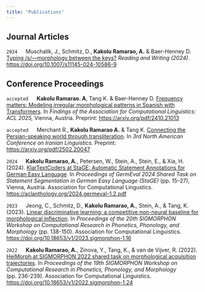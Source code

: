 ```yaml
---
title: "Publications"
---
```


## Journal Articles

`2024` &emsp; Muschalik, J., Schmitz, D., **Kakolu Ramarao, A.** & Baer-Henney D. [Typing /s/---morphology between the keys?](https://doi.org/10.1007/s11145-024-10586-9) *Reading and Writing (2024)*. [https://doi.org/10.1007/s11145-024-10586-9](https://doi.org/10.1007/s11145-024-10586-9)

## Conference Proceedings
        
`accepted` &emsp; **Kakolu Ramarao. A**, Tang K. & Baer-Henney D. [Frequency matters: Modeling irregular morphological patterns in Spanish with Transformers](https://arxiv.org/pdf/2410.21013). In *Findings of the Association for Computational Linguistics: ACL 2025,* Vienna, Austria. Preprint: [https://arxiv.org/pdf/2410.21013](https://arxiv.org/pdf/2410.21013)

`accepted` &emsp; Merchant R., **Kakolu Ramarao A.** & Tang K. [Connecting the Persian-speaking world through transliteration](https://arxiv.org/pdf/2502.20047]). In *3rd North American Conference on Iranian Linguistics.* Preprint: [https://arxiv.org/pdf/2502.20047](https://arxiv.org/pdf/2502.20047)

`2024` &emsp; **Kakolu Ramarao, A.**, Petersen, W., Stein, A., Stein, E., & Xia, H. (2024). [KlarTextCoders at StaGE: Automatic Statement Annotations for German Easy Language](https://aclanthology.org/2024.germeval-1.2.pdf). In *Proceedings of GermEval 2024 Shared Task on Statement Segmentation in German Easy Language (StaGE)* (pp. 15–27), Vienna, Austria. Association for Computational Lingustics. [https://aclanthology.org/2024.germeval-1.2.pdf](https://aclanthology.org/2024.germeval-1.2.pdf)

`2023` &emsp; Jeong, C., Schmitz, D., **Kakolu Ramarao, A.**, Stein, A., & Tang, K. (2023). [Linear discriminative learning: a competitive non-neural baseline for morphological inflection](https://doi.org/10.18653/v1/2023.sigmorphon-1.16). In *Proceedings of the 20th SIGMORPHON Workshop on Computational Research in Phonetics, Phonology, and Morphology* (pp. 138-150). Association for Computational Linguistics. [https://doi.org/10.18653/v1/2023.sigmorphon-1.16](https://doi.org/10.18653/v1/2023.sigmorphon-1.16)

`2022` &emsp; **Kakolu Ramarao, A.**, Zinova, Y., Tang, K., \& van de Vijver, R. (2022). [HeiMorph at SIGMORPHON 2022 shared task on morphological acquisition trajectories](https://doi.org/10.18653/v1/2022.sigmorphon-1.24). In *Proceedings of the 19th SIGMORPHON Workshop on Computational Research in Phonetics, Phonology, and Morphology* (pp. 236-239). Association for Computational Linguistics. [https://doi.org/10.18653/v1/2022.sigmorphon-1.24](https://doi.org/10.18653/v1/2022.sigmorphon-1.24)

